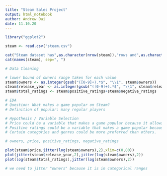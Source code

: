 ```yaml
---
title: "Steam Sales Project"
output: html_notebook
author: Andrew Dai
date: 11.10.20
---
```


```r
library("ggplot2")
```

```r

steam <- read.csv("steam.csv")

cat("Steam dataset has",as.character(nrow(steam)),"rows and",as.character(ncol(steam)),"columns:","\n")
cat(names(steam), sep=", ")

# Data Cleaning

# lower bound of owners range taken for each value
steam$owners <- as.integer(gsub("([0-9]+).*$", "\\1", steam$owners))
steam$release_year <- as.integer(gsub("([0-9]+).*$", "\\1", steam$release_date))
steam$total_ratings <- steam$positive_ratings+steam$negative_ratings

```

```r
# EDA
# Question: What makes a game popular on Steam?
# Definition of popular: many regular players

# Hypothesis / Variable Selection
# Price could be a variable that makes a game popular because it allows anyone with access to Steam to try the game.
# Positive ratings could be a variable that makes a game popular because it advertises the game to new players.
# Certain categories and genres could be more preferred than others.

# owners, price, positive_ratings, negative_ratings

plot(steam$price,jitter(log(steam$owners),2),xlim=c(0,80))
plot(jitter(steam$release_year,2),jitter(log(steam$owners),2))
plot(log(steam$total_ratings),jitter(log(steam$owners),2))

# we need to jitter "owners" because it is in categorical ranges
```

```r

```






